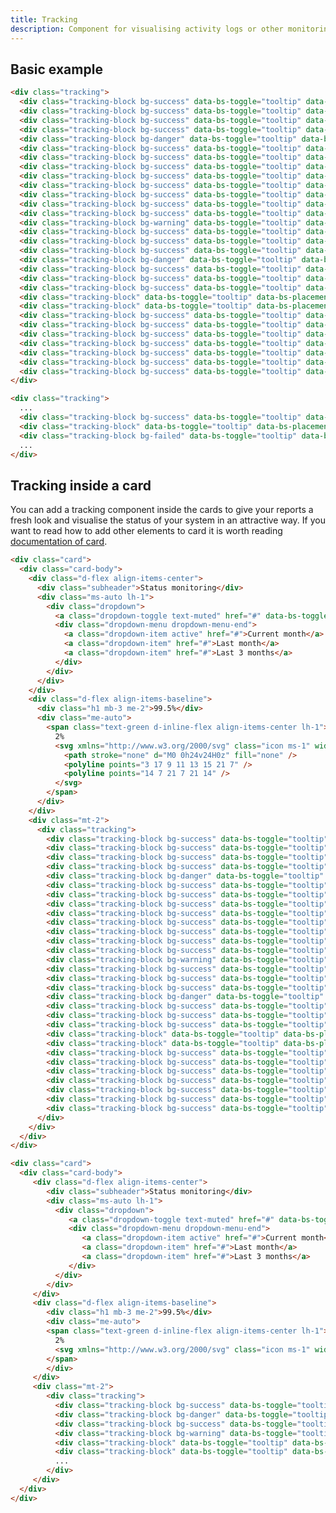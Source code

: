 ```yaml
---
title: Tracking
description: Component for visualising activity logs or other monitoring-related data. With its ability to show data in a visually appealing and easily understandable way, the tracking component is an essential tool for any organization that relies on data monitoring and analysis to optimize performance and user experience.
---
```


## Basic example

```html example centered columns={1}
<div class="tracking">
  <div class="tracking-block bg-success" data-bs-toggle="tooltip" data-bs-placement="top" title="Operational"></div>
  <div class="tracking-block bg-success" data-bs-toggle="tooltip" data-bs-placement="top" title="Operational"></div>
  <div class="tracking-block bg-success" data-bs-toggle="tooltip" data-bs-placement="top" title="Operational"></div>
  <div class="tracking-block bg-success" data-bs-toggle="tooltip" data-bs-placement="top" title="Operational"></div>
  <div class="tracking-block bg-danger" data-bs-toggle="tooltip" data-bs-placement="top" title="Downtime"></div>
  <div class="tracking-block bg-success" data-bs-toggle="tooltip" data-bs-placement="top" title="Operational"></div>
  <div class="tracking-block bg-success" data-bs-toggle="tooltip" data-bs-placement="top" title="Operational"></div>
  <div class="tracking-block bg-success" data-bs-toggle="tooltip" data-bs-placement="top" title="Operational"></div>
  <div class="tracking-block bg-success" data-bs-toggle="tooltip" data-bs-placement="top" title="Operational"></div>
  <div class="tracking-block bg-success" data-bs-toggle="tooltip" data-bs-placement="top" title="Operational"></div>
  <div class="tracking-block bg-success" data-bs-toggle="tooltip" data-bs-placement="top" title="Operational"></div>
  <div class="tracking-block bg-success" data-bs-toggle="tooltip" data-bs-placement="top" title="Operational"></div>
  <div class="tracking-block bg-success" data-bs-toggle="tooltip" data-bs-placement="top" title="Operational"></div>
  <div class="tracking-block bg-warning" data-bs-toggle="tooltip" data-bs-placement="top" title="Big load"></div>
  <div class="tracking-block bg-success" data-bs-toggle="tooltip" data-bs-placement="top" title="Operational"></div>
  <div class="tracking-block bg-success" data-bs-toggle="tooltip" data-bs-placement="top" title="Operational"></div>
  <div class="tracking-block bg-success" data-bs-toggle="tooltip" data-bs-placement="top" title="Operational"></div>
  <div class="tracking-block bg-danger" data-bs-toggle="tooltip" data-bs-placement="top" title="Downtime"></div>
  <div class="tracking-block bg-success" data-bs-toggle="tooltip" data-bs-placement="top" title="Operational"></div>
  <div class="tracking-block bg-success" data-bs-toggle="tooltip" data-bs-placement="top" title="Operational"></div>
  <div class="tracking-block bg-success" data-bs-toggle="tooltip" data-bs-placement="top" title="Operational"></div>
  <div class="tracking-block" data-bs-toggle="tooltip" data-bs-placement="top" title="No data"></div>
  <div class="tracking-block" data-bs-toggle="tooltip" data-bs-placement="top" title="No data"></div>
  <div class="tracking-block bg-success" data-bs-toggle="tooltip" data-bs-placement="top" title="Operational"></div>
  <div class="tracking-block bg-success" data-bs-toggle="tooltip" data-bs-placement="top" title="Operational"></div>
  <div class="tracking-block bg-success" data-bs-toggle="tooltip" data-bs-placement="top" title="Operational"></div>
  <div class="tracking-block bg-success" data-bs-toggle="tooltip" data-bs-placement="top" title="Operational"></div>
  <div class="tracking-block bg-success" data-bs-toggle="tooltip" data-bs-placement="top" title="Operational"></div>
  <div class="tracking-block bg-success" data-bs-toggle="tooltip" data-bs-placement="top" title="Operational"></div>
  <div class="tracking-block bg-success" data-bs-toggle="tooltip" data-bs-placement="top" title="Operational"></div>
</div>
```

```html
<div class="tracking">
  ...
  <div class="tracking-block bg-success" data-bs-toggle="tooltip" data-bs-placement="top" title="Operational"></div>
  <div class="tracking-block" data-bs-toggle="tooltip" data-bs-placement="top" title="No data"></div>
  <div class="tracking-block bg-failed" data-bs-toggle="tooltip" data-bs-placement="top" title="Operational"></div>
  ...
</div>
```

## Tracking inside a card

You can add a tracking component inside the cards to give your reports a fresh look and visualise the status of your system in an attractive way. If you want to read how to add other elements to card it is worth reading [documentation of card](/docs/components/cards).

```html example centered columns={1}
<div class="card">
  <div class="card-body">
    <div class="d-flex align-items-center">
      <div class="subheader">Status monitoring</div>
      <div class="ms-auto lh-1">
        <div class="dropdown">
          <a class="dropdown-toggle text-muted" href="#" data-bs-toggle="dropdown" aria-haspopup="true" aria-expanded="false">Current month</a>
          <div class="dropdown-menu dropdown-menu-end">
            <a class="dropdown-item active" href="#">Current month</a>
            <a class="dropdown-item" href="#">Last month</a>
            <a class="dropdown-item" href="#">Last 3 months</a>
          </div>
        </div>
      </div>
    </div>
    <div class="d-flex align-items-baseline">
      <div class="h1 mb-3 me-2">99.5%</div>
      <div class="me-auto">
        <span class="text-green d-inline-flex align-items-center lh-1">
          2%
          <svg xmlns="http://www.w3.org/2000/svg" class="icon ms-1" width="24" height="24" viewBox="0 0 24 24" stroke-width="2" stroke="currentColor" fill="none" stroke-linecap="round" stroke-linejoin="round">
            <path stroke="none" d="M0 0h24v24H0z" fill="none" />
            <polyline points="3 17 9 11 13 15 21 7" />
            <polyline points="14 7 21 7 21 14" />
          </svg>
        </span>
      </div>
    </div>
    <div class="mt-2">
      <div class="tracking">
        <div class="tracking-block bg-success" data-bs-toggle="tooltip" data-bs-placement="top" title="Operational"></div>
        <div class="tracking-block bg-success" data-bs-toggle="tooltip" data-bs-placement="top" title="Operational"></div>
        <div class="tracking-block bg-success" data-bs-toggle="tooltip" data-bs-placement="top" title="Operational"></div>
        <div class="tracking-block bg-success" data-bs-toggle="tooltip" data-bs-placement="top" title="Operational"></div>
        <div class="tracking-block bg-danger" data-bs-toggle="tooltip" data-bs-placement="top" title="Downtime"></div>
        <div class="tracking-block bg-success" data-bs-toggle="tooltip" data-bs-placement="top" title="Operational"></div>
        <div class="tracking-block bg-success" data-bs-toggle="tooltip" data-bs-placement="top" title="Operational"></div>
        <div class="tracking-block bg-success" data-bs-toggle="tooltip" data-bs-placement="top" title="Operational"></div>
        <div class="tracking-block bg-success" data-bs-toggle="tooltip" data-bs-placement="top" title="Operational"></div>
        <div class="tracking-block bg-success" data-bs-toggle="tooltip" data-bs-placement="top" title="Operational"></div>
        <div class="tracking-block bg-success" data-bs-toggle="tooltip" data-bs-placement="top" title="Operational"></div>
        <div class="tracking-block bg-success" data-bs-toggle="tooltip" data-bs-placement="top" title="Operational"></div>
        <div class="tracking-block bg-success" data-bs-toggle="tooltip" data-bs-placement="top" title="Operational"></div>
        <div class="tracking-block bg-warning" data-bs-toggle="tooltip" data-bs-placement="top" title="Big load"></div>
        <div class="tracking-block bg-success" data-bs-toggle="tooltip" data-bs-placement="top" title="Operational"></div>
        <div class="tracking-block bg-success" data-bs-toggle="tooltip" data-bs-placement="top" title="Operational"></div>
        <div class="tracking-block bg-success" data-bs-toggle="tooltip" data-bs-placement="top" title="Operational"></div>
        <div class="tracking-block bg-danger" data-bs-toggle="tooltip" data-bs-placement="top" title="Downtime"></div>
        <div class="tracking-block bg-success" data-bs-toggle="tooltip" data-bs-placement="top" title="Operational"></div>
        <div class="tracking-block bg-success" data-bs-toggle="tooltip" data-bs-placement="top" title="Operational"></div>
        <div class="tracking-block bg-success" data-bs-toggle="tooltip" data-bs-placement="top" title="Operational"></div>
        <div class="tracking-block" data-bs-toggle="tooltip" data-bs-placement="top" title="No data"></div>
        <div class="tracking-block" data-bs-toggle="tooltip" data-bs-placement="top" title="No data"></div>
        <div class="tracking-block bg-success" data-bs-toggle="tooltip" data-bs-placement="top" title="Operational"></div>
        <div class="tracking-block bg-success" data-bs-toggle="tooltip" data-bs-placement="top" title="Operational"></div>
        <div class="tracking-block bg-success" data-bs-toggle="tooltip" data-bs-placement="top" title="Operational"></div>
        <div class="tracking-block bg-success" data-bs-toggle="tooltip" data-bs-placement="top" title="Operational"></div>
        <div class="tracking-block bg-success" data-bs-toggle="tooltip" data-bs-placement="top" title="Operational"></div>
        <div class="tracking-block bg-success" data-bs-toggle="tooltip" data-bs-placement="top" title="Operational"></div>
        <div class="tracking-block bg-success" data-bs-toggle="tooltip" data-bs-placement="top" title="Operational"></div>
      </div>
    </div>
  </div>
</div>
```

```html
<div class="card">
  <div class="card-body">
	 <div class="d-flex align-items-center">
		<div class="subheader">Status monitoring</div>
		<div class="ms-auto lh-1">
		  <div class="dropdown">
			 <a class="dropdown-toggle text-muted" href="#" data-bs-toggle="dropdown" aria-haspopup="true" aria-expanded="false">Current month</a>
			 <div class="dropdown-menu dropdown-menu-end">
				<a class="dropdown-item active" href="#">Current month</a>
				<a class="dropdown-item" href="#">Last month</a>
				<a class="dropdown-item" href="#">Last 3 months</a>
			 </div>
		  </div>
		</div>
	 </div>
	 <div class="d-flex align-items-baseline">
		<div class="h1 mb-3 me-2">99.5%</div>
		<div class="me-auto">
		<span class="text-green d-inline-flex align-items-center lh-1">
		  2%
		  <svg xmlns="http://www.w3.org/2000/svg" class="icon ms-1" width="24" height="24" viewBox="0 0 24 24" stroke-width="2" stroke="currentColor" fill="none" stroke-linecap="round" stroke-linejoin="round"><path stroke="none" d="M0 0h24v24H0z" fill="none"/><polyline points="3 17 9 11 13 15 21 7" /><polyline points="14 7 21 7 21 14" /></svg>
		</span>
		</div>
	 </div>
	 <div class="mt-2">
		<div class="tracking">
		  <div class="tracking-block bg-success" data-bs-toggle="tooltip" data-bs-placement="top" title="Operational"></div>
		  <div class="tracking-block bg-danger" data-bs-toggle="tooltip" data-bs-placement="top" title="Downtime"></div>
		  <div class="tracking-block bg-success" data-bs-toggle="tooltip" data-bs-placement="top" title="Operational"></div>
		  <div class="tracking-block bg-warning" data-bs-toggle="tooltip" data-bs-placement="top" title="Big load"></div>
		  <div class="tracking-block" data-bs-toggle="tooltip" data-bs-placement="top" title="No data"></div>
		  <div class="tracking-block" data-bs-toggle="tooltip" data-bs-placement="top" title="No data"></div>
		  ...
		</div>
	 </div>
  </div>
</div>
```
